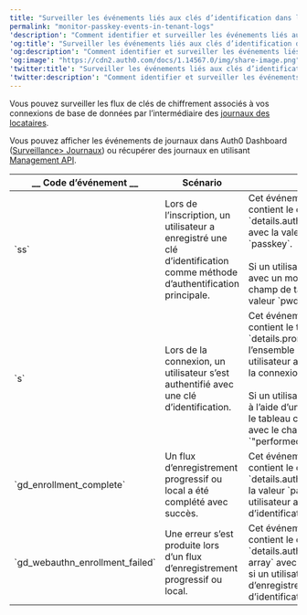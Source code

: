 ```yaml
---
title: "Surveiller les événements liés aux clés d’identification dans les journaux des locataires"
permalink: "monitor-passkey-events-in-tenant-logs"
'description': "Comment identifier et surveiller les événements liés aux clés dans les journaux de vos locataires."
'og:title': "Surveiller les événements liés aux clés d’identification dans les journaux des locataires"
'og:description': "Comment identifier et surveiller les événements liés aux clés dans les journaux de vos locataires."
'og:image': "https://cdn2.auth0.com/docs/1.14567.0/img/share-image.png"
'twitter:title': "Surveiller les événements liés aux clés d’identification dans les journaux des locataires"
'twitter:description': "Comment identifier et surveiller les événements liés aux clés dans les journaux de vos locataires."
---
```


Vous pouvez surveiller les flux de clés de chiffrement associés à vos connexions de base de données par l’intermédiaire des [journaux des locataires](/docs/docs/fr-ca/deploy-monitor/logs).

Vous pouvez afficher les événements de journaux dans <Tooltip href="/docs/docs/fr-ca/glossary?term=auth0-dashboard" tip="Auth0 Dashboard
Principal produit d’Auth0 pour configurer vos services." cta="Voir le glossaire">Auth0 Dashboard</Tooltip> ([Surveillance> Journaux](https://manage.auth0.com/#/logs)) ou récupérer des journaux en utilisant [Management API](https://auth0.com/docs/api/management/v2/logs/get-logs).

<table class="table"><thead>
<tr>
<th>__ Code d’événement __</th>
<th><strong>Scénario</strong></th>
<th><strong>Notes</strong></th>
</tr>
</thead>
<tbody>
<tr>
<td>`ss`</td>
<td>Lors de l’inscription, un utilisateur a enregistré une clé d’identification comme méthode d’authentification principale.</td>
<td>Cet événement de journal contient le champ de tableau `details.authentication_methods` avec la valeur d’entrée `passkey`.<br/><br/>Si un utilisateur s’est enregistré avec un mot de passe, ce champ de tableau contient la valeur `pwd`.</td>
</tr>
<tr>
<td>`s`</td>
<td>Lors de la connexion, un utilisateur s’est authentifié avec une clé d’identification.</td>
<td>Cet événement de journal contient le tableau `details.prompts` qui répertorie l’ensemble des invites qu’un utilisateur a parcourues lors de la connexion.<br/><br/>Si un utilisateur s’est authentifié à l’aide d’une clé d’identification, le tableau contient un élément avec le champ suivant : `"performed_amr": ["phr"]`.</td>
</tr>
<tr>
<td>`gd_enrollment_complete`</td>
<td>Un flux d’enregistrement progressif ou local a été complété avec succès.</td>
<td>Cet événement de journal contient le champ `details.authenticator.type` avec la valeur `passkey` si un utilisateur a inscrit une clé d’identification.</td>
</tr>
<tr>
<td>`gd_webauthn_enrollment_failed`</td>
<td>Une erreur s’est produite lors d’un flux d’enregistrement progressif ou local.</td>
<td>Cet événement de journal contient le champ `details.authentication_methods array` avec la valeur `passkey` si un utilisateur a essayé d’enregistrer une clé d’identification.</td>
</tr>
</tbody>
</table>